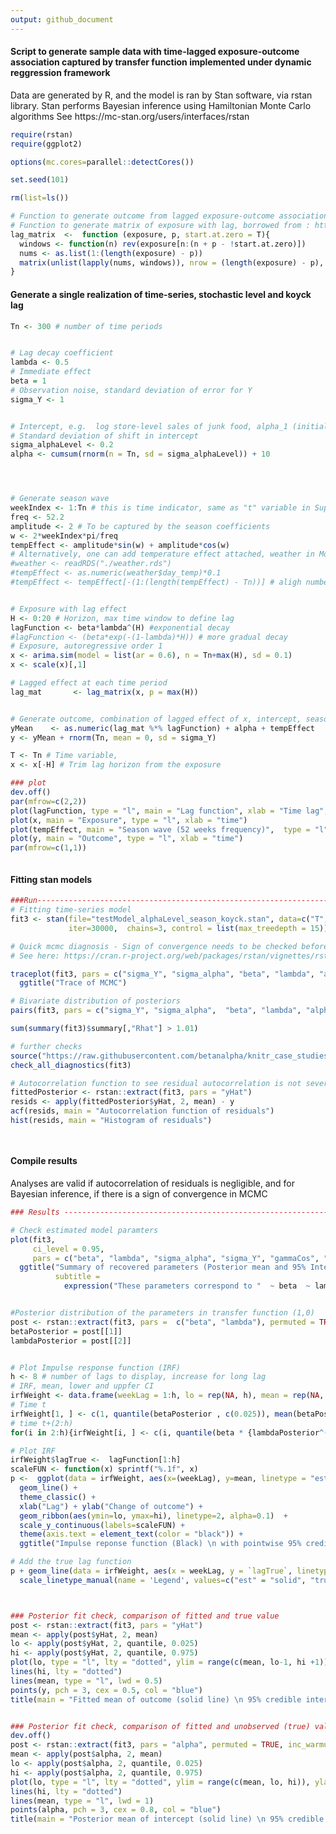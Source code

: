 ```yaml
---
output: github_document
---
```



#### Script to generate sample data with time-lagged exposure-outcome association captured by transfer function implemented under dynamic reggression framework 
 Data are generated by R, and the model is ran by Stan software, via rstan library. 
 Stan performs Bayesian inference using Hamiltonian Monte Carlo algorithms
 See https://mc-stan.org/users/interfaces/rstan





```r
require(rstan)
require(ggplot2)

options(mc.cores=parallel::detectCores())

set.seed(101)

rm(list=ls())

# Function to generate outcome from lagged exposure-outcome association
# Function to generate matrix of exposure with lag, borrowed from : https://github.com/alastairrushworth/badlm/blob/master/R/lag_matrix.R
lag_matrix  <-  function (exposure, p, start.at.zero = T){
  windows <- function(n) rev(exposure[n:(n + p - !start.at.zero)])
  nums <- as.list(1:(length(exposure) - p))
  matrix(unlist(lapply(nums, windows)), nrow = (length(exposure) - p), ncol = p + start.at.zero, byrow = TRUE)
}

```


#### Generate a single realization of time-series, stochastic level and koyck lag

```r

Tn <- 300 # number of time periods 


# Lag decay coefficient 
lambda <- 0.5
# Immediate effect 
beta = 1
# Observation noise, standard deviation of error for Y
sigma_Y <- 1


# Intercept, e.g.  log store-level sales of junk food, alpha_1 (initial value) is log(10)
# Standard deviation of shift in intercept 
sigma_alphaLevel <- 0.2
alpha <- cumsum(rnorm(n = Tn, sd = sigma_alphaLevel)) + 10




# Generate season wave 
weekIndex <- 1:Tn # this is time indicator, same as "t" variable in Supplemetary description of the model 
freq <- 52.2
amplitude <- 2 # To be captured by the season coefficients
w <- 2*weekIndex*pi/freq 
tempEffect <- amplitude*sin(w) + amplitude*cos(w)
# Alternatively, one can add temperature effect attached, weather in Montreal Canada between 2008 and 2013
#weather <- readRDS("./weather.rds")
#tempEffect <- as.numeric(weather$day_temp)*0.1
#tempEffect <- tempEffect[-(1:(length(tempEffect) - Tn))] # aligh number of time points 


# Exposure with lag effect 
H <- 0:20 # Horizon, max time window to define lag  
lagFunction <- beta*lambda^(H) #exponential decay 
#lagFunction <- (beta*exp(-(1-lambda)*H)) # more gradual decay
# Exposure, autoregressive order 1 
x <- arima.sim(model = list(ar = 0.6), n = Tn+max(H), sd = 0.1)
x <- scale(x)[,1]

# Lagged effect at each time period
lag_mat       <- lag_matrix(x, p = max(H))


# Generate outcome, combination of lagged effect of x, intercept, season and noise 
yMean    <- as.numeric(lag_mat %*% lagFunction) + alpha + tempEffect 
y <- yMean + rnorm(Tn, mean = 0, sd = sigma_Y)

T <- Tn # Time variable, 
x <- x[-H] # Trim lag horizon from the exposure 

### plot 
dev.off()
par(mfrow=c(2,2))
plot(lagFunction, type = "l", main = "Lag function", xlab = "Time lag", ylab = "Association")
plot(x, main = "Exposure", type = "l", xlab = "time")
plot(tempEffect, main = "Season wave (52 weeks frequency)",  type = "l", xlab = "time")
plot(y, main = "Outcome", type = "l", xlab = "time")
par(mfrow=c(1,1))



```


#### Fitting stan models

```r

###Run-------------------------------------------------------------------------
# Fitting time-series model
fit3 <- stan(file="testModel_alphaLevel_season_koyck.stan", data=c("T","y","x", "weekIndex"), 
             iter=30000,  chains=3, control = list(max_treedepth = 15))

# Quick mcmc diagnosis - Sign of convergence needs to be checked before interpretation of results  
# See here: https://cran.r-project.org/web/packages/rstan/vignettes/rstan.html

traceplot(fit3, pars = c("sigma_Y", "sigma_alpha", "beta", "lambda", "alpha[2]", "alpha[200]", "alpha[300]")) + 
  ggtitle("Trace of MCMC")

# Bivariate distribution of posteriors 
pairs(fit3, pars = c("sigma_Y", "sigma_alpha",  "beta", "lambda", "alpha[2]", "alpha[200]", "alpha[300]"))

sum(summary(fit3)$summary[,"Rhat"] > 1.01)

# further checks 
source("https://raw.githubusercontent.com/betanalpha/knitr_case_studies/master/stan_intro/stan_utility.R")
check_all_diagnostics(fit3)

# Autocorrelation function to see residual autocorrelation is not severe 
fittedPosterior <- rstan::extract(fit3, pars = "yHat")
resids <- apply(fittedPosterior$yHat, 2, mean) - y
acf(resids, main = "Autocorrelation function of residuals")
hist(resids, main = "Histogram of residuals")

 

```



#### Compile results 
Analyses are valid if autocorrelation of residuals is negligible, and for Bayesian inference, if there is a sign of convergence in MCMC

```r

### Results --------------------------------------------------------------------

# Check estimated model paramters 
plot(fit3, 
     ci_level = 0.95,
     pars = c("beta", "lambda", "sigma_alpha", "sigma_Y", "gammaCos", "gammaSin")) + 
  ggtitle("Summary of recovered parameters (Posterior mean and 95% Interval)", 
          subtitle = 
            expression("These parameters correspond to "  ~ beta  ~ lambda  ~ sigma[alpha]  ~ sigma[epsilon]  ~ gamma[cos] ~ gamma[sin]   ~ "in Supplementary appendix"))


#Posterior distribution of the parameters in transfer function (1,0)  
post <- rstan::extract(fit3, pars =  c("beta", "lambda"), permuted = TRUE, inc_warmup = FALSE)
betaPosterior = post[[1]]
lambdaPosterior = post[[2]]


# Plot Impulse response function (IRF)
h <- 8 # number of lags to display, increase for long lag 
# IRF, mean, lower and uppfer CI 
irfWeight <- data.frame(weekLag = 1:h, lo = rep(NA, h), mean = rep(NA, h),  hi = rep(NA, h))
# Time t
irfWeight[1, ] <- c(1, quantile(betaPosterior , c(0.025)), mean(betaPosterior), quantile(betaPosterior , c(0.975)))
# time t+(2:h)
for(i in 2:h){irfWeight[i, ] <- c(i, quantile(beta * {lambdaPosterior^(i-1)}, c(0.025, 0.5,0.975)))} 

# Plot IRF
irfWeight$lagTrue <-  lagFunction[1:h] 
scaleFUN <- function(x) sprintf("%.1f", x)
p <-  ggplot(data = irfWeight, aes(x=(weekLag), y=mean, linetype = "est")) + 
  geom_line() + 
  theme_classic() +
  xlab("Lag") + ylab("Change of outcome") + 
  geom_ribbon(aes(ymin=lo, ymax=hi), linetype=2, alpha=0.1)  + 
  scale_y_continuous(labels=scaleFUN) + 
  theme(axis.text = element_text(color = "black")) + 
  ggtitle("Impulse reponse function (Black) \n with pointwise 95% credible range (grey band). \n compared to true lag function (red dotted line)")

# Add the true lag function 
p + geom_line(data = irfWeight, aes(x = weekLag, y = `lagTrue`, linetype="true"), ) + 
  scale_linetype_manual(name = 'Legend', values=c("est" = "solid", "true" = "dashed"), labels = c('Estimated','True'))



### Posterior fit check, comparison of fitted and true value 
post <- rstan::extract(fit3, pars = "yHat")
mean <- apply(post$yHat, 2, mean)
lo <- apply(post$yHat, 2, quantile, 0.025)
hi <- apply(post$yHat, 2, quantile, 0.975)
plot(lo, type = "l", lty = "dotted", ylim = range(c(mean, lo-1, hi +1)), ylab = expression(Y[t]), xlab = "Time")
lines(hi, lty = "dotted")
lines(mean, type = "l", lwd = 0.5)
points(y, pch = 3, cex = 0.5, col = "blue")
title(main = "Fitted mean of outcome (solid line) \n 95% credible interval (dotted line) \n  Simulated outcome (cross)")


### Posterior fit check, comparison of fitted and unobserved (true) value of intercept 
dev.off()
post <- rstan::extract(fit3, pars = "alpha", permuted = TRUE, inc_warmup = FALSE)
mean <- apply(post$alpha, 2, mean)
lo <- apply(post$alpha, 2, quantile, 0.025)
hi <- apply(post$alpha, 2, quantile, 0.975)
plot(lo, type = "l", lty = "dotted", ylim = range(c(mean, lo, hi)), ylab = expression(alpha[t]), xlab = "Time")
lines(hi, lty = "dotted")
lines(mean, type = "l", lwd = 1)
points(alpha, pch = 3, cex = 0.8, col = "blue")
title(main = "Posterior mean of intercept (solid line) \n 95% credible interval (dotted line) \n  True intercept (cross)")





```
